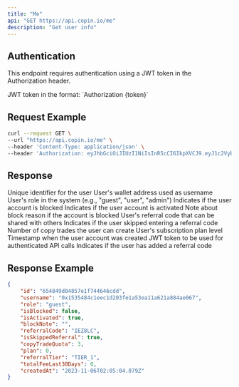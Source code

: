 ```yaml
---
title: "Me"
api: "GET https://api.copin.io/me"
description: "Get user info"
---
```


## Authentication
This endpoint requires authentication using a JWT token in the Authorization header.

<ParamField header="Authorization" type="string" required>
    JWT token in the format: `Authorization {token}`
</ParamField>

## Request Example

```bash
curl --request GET \
--url "https://api.copin.io/me" \
--header 'Content-Type: application/json' \
--header 'Authorization: eyJhbGciOiJIUzI1NiIsInR5cCI6IkpXVCJ9.eyJ1c2VybmFtZSI6IjB4MTUzNTQ4NGMxRWVjMUQyMDNmRTFBNTNFQTExYTYyMWE4ODRBRTA2NyIsInRpbWUiOjE3NDQ2MjYxNjIzODksImFjY2VzcyI6IlVmTkNiTWhMVVMxNzQ0NjI2MTYyMzkwIiwiaWF0IjoxNzQ0NjI2MTYyLCJleHAiOjE3NDUyMzA5NjJ9.LpvhBdxyfehzom-v5tKumAqCptSMkVk7HVKKVtjSpk8' \
```
## Response
<ResponseField name="id" type="string">
    Unique identifier for the user
</ResponseField>
<ResponseField name="username" type="string">
    User's wallet address used as username
</ResponseField>
<ResponseField name="role" type="string">
    User's role in the system (e.g., "guest", "user", "admin")
</ResponseField>
<ResponseField name="isBlocked" type="boolean">
    Indicates if the user account is blocked
</ResponseField>
<ResponseField name="isActivated" type="boolean">
    Indicates if the user account is activated
</ResponseField>
<ResponseField name="blockNote" type="string">
    Note about block reason if the account is blocked
</ResponseField>
<ResponseField name="referralCode" type="string">
    User's referral code that can be shared with others
</ResponseField>
<ResponseField name="isSkippedReferral" type="boolean">
    Indicates if the user skipped entering a referral code
</ResponseField>
<ResponseField name="copyTradeQuota" type="number">
    Number of copy trades the user can create
</ResponseField>
<ResponseField name="plan" type="number">
    User's subscription plan level
</ResponseField>
<ResponseField name="createdAt" type="string">
    Timestamp when the user account was created
</ResponseField>
<ResponseField name="access_token" type="string">
    JWT token to be used for authenticated API calls
</ResponseField>
<ResponseField name="isAddedReferral" type="boolean">
    Indicates if the user has added a referral code
</ResponseField>

## Response Example

```json
{
    "id": "654849d04857e1f744646cdd",
    "username": "0x1535484c1eec1d203fe1a53ea11a621a884ae067",
    "role": "guest",
    "isBlocked": false,
    "isActivated": true,
    "blockNote": "",
    "referralCode": "IEZ8LC",
    "isSkippedReferral": true,
    "copyTradeQuota": 3,
    "plan": 0,
    "referralTier": "TIER_1",
    "totalFeeLast30Days": 0,
    "createdAt": "2023-11-06T02:05:04.079Z"
}
```
